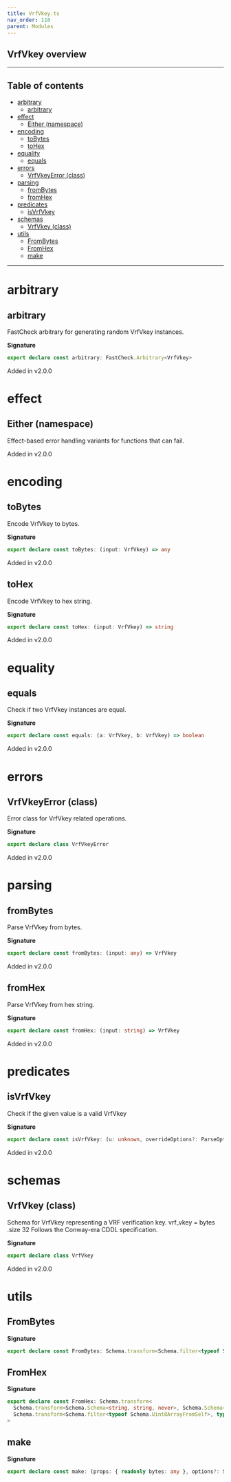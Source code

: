 ```yaml
---
title: VrfVkey.ts
nav_order: 118
parent: Modules
---
```


## VrfVkey overview

---

<h2 className="text-delta">Table of contents</h2>

- [arbitrary](#arbitrary)
  - [arbitrary](#arbitrary-1)
- [effect](#effect)
  - [Either (namespace)](#either-namespace)
- [encoding](#encoding)
  - [toBytes](#tobytes)
  - [toHex](#tohex)
- [equality](#equality)
  - [equals](#equals)
- [errors](#errors)
  - [VrfVkeyError (class)](#vrfvkeyerror-class)
- [parsing](#parsing)
  - [fromBytes](#frombytes)
  - [fromHex](#fromhex)
- [predicates](#predicates)
  - [isVrfVkey](#isvrfvkey)
- [schemas](#schemas)
  - [VrfVkey (class)](#vrfvkey-class)
- [utils](#utils)
  - [FromBytes](#frombytes-1)
  - [FromHex](#fromhex-1)
  - [make](#make)

---

# arbitrary

## arbitrary

FastCheck arbitrary for generating random VrfVkey instances.

**Signature**

```ts
export declare const arbitrary: FastCheck.Arbitrary<VrfVkey>
```

Added in v2.0.0

# effect

## Either (namespace)

Effect-based error handling variants for functions that can fail.

Added in v2.0.0

# encoding

## toBytes

Encode VrfVkey to bytes.

**Signature**

```ts
export declare const toBytes: (input: VrfVkey) => any
```

Added in v2.0.0

## toHex

Encode VrfVkey to hex string.

**Signature**

```ts
export declare const toHex: (input: VrfVkey) => string
```

Added in v2.0.0

# equality

## equals

Check if two VrfVkey instances are equal.

**Signature**

```ts
export declare const equals: (a: VrfVkey, b: VrfVkey) => boolean
```

Added in v2.0.0

# errors

## VrfVkeyError (class)

Error class for VrfVkey related operations.

**Signature**

```ts
export declare class VrfVkeyError
```

Added in v2.0.0

# parsing

## fromBytes

Parse VrfVkey from bytes.

**Signature**

```ts
export declare const fromBytes: (input: any) => VrfVkey
```

Added in v2.0.0

## fromHex

Parse VrfVkey from hex string.

**Signature**

```ts
export declare const fromHex: (input: string) => VrfVkey
```

Added in v2.0.0

# predicates

## isVrfVkey

Check if the given value is a valid VrfVkey

**Signature**

```ts
export declare const isVrfVkey: (u: unknown, overrideOptions?: ParseOptions | number) => u is VrfVkey
```

Added in v2.0.0

# schemas

## VrfVkey (class)

Schema for VrfVkey representing a VRF verification key.
vrf_vkey = bytes .size 32
Follows the Conway-era CDDL specification.

**Signature**

```ts
export declare class VrfVkey
```

Added in v2.0.0

# utils

## FromBytes

**Signature**

```ts
export declare const FromBytes: Schema.transform<Schema.filter<typeof Schema.Uint8ArrayFromSelf>, typeof VrfVkey>
```

## FromHex

**Signature**

```ts
export declare const FromHex: Schema.transform<
  Schema.transform<Schema.Schema<string, string, never>, Schema.Schema<Uint8Array, Uint8Array, never>>,
  Schema.transform<Schema.filter<typeof Schema.Uint8ArrayFromSelf>, typeof VrfVkey>
>
```

## make

**Signature**

```ts
export declare const make: (props: { readonly bytes: any }, options?: Schema.MakeOptions | undefined) => VrfVkey
```
